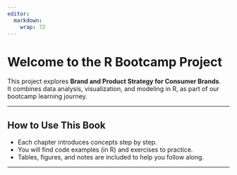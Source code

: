 ```yaml
---
editor: 
  markdown: 
    wrap: 72
---
```


# Welcome to the R Bootcamp Project

This project explores **Brand and Product Strategy for Consumer Brands**.  
It combines data analysis, visualization, and modeling in R, as part of
our bootcamp learning journey.  

---

## How to Use This Book

- Each chapter introduces concepts step by step.  
- You will find code examples (in R) and exercises to practice.  
- Tables, figures, and notes are included to help you follow along.  

---